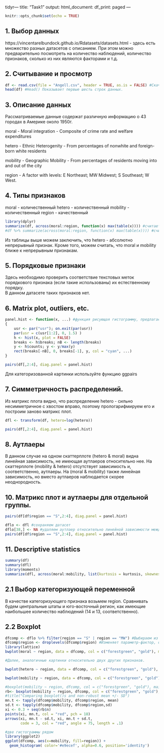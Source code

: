 tidyr---
title: "Task1"
output:
  html_document:
    df_print: paged
---

```r
knitr::opts_chunk$set(echo = TRUE)
```

## 1. Выбор данных
https://vincentarelbundock.github.io/Rdatasets/datasets.html - здесь есть множество разных датасетов с описанием. При этом можно предварительно посмотреть на количество наблюдений, количество признаков, сколько из них являются факторами и т.д.

## 2. Считывание и просмотр

```r
df <- read.csv(file = "Angell.csv", header = TRUE, as.is = FALSE) #Скачиваем csv, сохраняем в папку, где лежит r markdown и считываем данные. 
head(df) #Head() Показывает первые шесть строк данных.
```

## 3. Описание данных
Рассматриваемые данные содержат различную информацию о 43 городах в Америке около 1950г.  

moral - Moral integration - Composite of crime rate and welfare expenditures  

hetero - Ethnic Heterogenity - From percentages of nonwhite and foreign-born white residents  

mobility - Geographic Mobility - From percentages of residents moving into and out of the city  

region - A factor with levels: E Northeast; MW Midwest; S Southeast; W West.   


## 4. Типы признаков
moral - количественный
hetero - количественный
mobility - количественный
region - качественный

```r
library(dplyr)
summarize(df, across(moral:region, function(x) max(table(x)))) #считает сколько раз встречается мода у каждого признака
#df %>% summarize(across(moral:region, function(x) max(table(x)))) #считает сколько раз встречается мода у каждого признака
```

Из таблицы выше можем заключить, что hetero - абсолютно непрерывный признак. Кроме того, можем считать, что moral и mobility ближе к непрерывным признакам.

## 5. Порядковые признаки
Здесь необходимо проверить соответствие текстовых меток порядкового признака (если такие использованы) их естественному порядку.   
В данном датасете таких признаков нет.

## 6. Matrix plot, outliers, etc.
```r

panel.hist <- function(x, ...) #функция рисующая гистограмму, предлагаемая в help'е функции pairs
{
    usr <- par("usr"); on.exit(par(usr))
    par(usr = c(usr[1:2], 0, 1.5) )
    h <- hist(x, plot = FALSE)
    breaks <- h$breaks; nB <- length(breaks)
    y <- h$counts; y <- y/max(y)
    rect(breaks[-nB], 0, breaks[-1], y, col = "cyan", ...)
}

pairs(df[,2:4], diag.panel = panel.hist)

```
Для категоризованной картинки используйте функцию ggpairs 

## 7. Симметричность распределений.
Из матрикс плота видно, что распределение hetero - сильно несимметричное с хвостом вправо, поэтому прологарифмируем его и построим заново матрикс плот.

```r
dfl <- transform(df, hetero=log(hetero))

pairs(df[,2:4], diag.panel = panel.hist)
```


## 8. Аутлаеры
В данном случае на одном скаттерплоте (hetero & moral) видна линейная зависимость, не имеющая аутлаеров относительно нее. На скаттерплоте (mobility & hetero) отсутствует зависимость и, соответственно, аутлаеры. На (moral & mobility) также линейная зависимость, но вместо аутлаеров наблюдается скорее неоднородность.

## 10. Матрикс плот и аутлаеры для отдельной группы.
```r
pairs(df[df$region == "S",2:4], diag.panel = panel.hist)
```

```r
dflo <- dfl #сохраняем датасет
dflo[38,] <- NA #удаляем аутлаер относительно линейной зависимости между hetero и mobility
pairs(df[df$region == "S",2:4], diag.panel = panel.hist)
```

## 11. Descriptive statistics
```r
summary(df)
summary(dfl)
library(moments)
summarize(dfl, across(moral:mobility, list(kurtosis = kurtosis, skewness = skewness)))

```


## 2.1 Выбор категоризующей переменной

В качестве категоризующего признака возьмем region. Сравнивать будем центральные штаты и юго-восточный регион, как имеющие наибольшее количество наблюдений (14 и 13, соответственно).

## 2.2 Boxplot

```r
dfcomp <- dflo %>% filter(region == "S" | region == "MW") #Выбираем из дата фрейма только наблюдения из юго-восточного и центрального регионов. Filter - вытаскивает подвыборку дата фрейма. %>% - передает dflo как первый параметр функции, идущей после этого знака.
dfcomp$region <- droplevels(dfcomp$region) #Изменяет параметр-фактор, отвечающий за принадлежность городу региона, оставляя только присутствующие регионы (в нашем случае юго-восточный и центральный)
library(lattice)
bwplot(moral ~ region, data = dfcomp, col = c("forestgreen", "gold"), main = "Moral Integration", xlab = "Region") #строим боксплоты моральной интеграции по региону. moral ~ region - моральная интеграция как главный параметр, ~ region - разбивает боксплоты на группы в зависимости от региона. data - передаем наш дата фрейм. col - раскрашивает боксплоты в зависимости от группы. main - название над картинкой. xlab - подпись оси х.

#Далее, аналогичные картинки относительно двух других признаков.

bwplot(hetero ~ region, data = dfcomp, col = c("forestgreen", "gold"), main = "Ethnic Heterogenity", xlab = "Region")

bwplot(mobility ~ region, data = dfcomp, col = c("forestgreen", "gold"), main = "Geographic Mobility", xlab = "Region")

#boxplot(mobility ~ region, dfcomp, col = c("forestgreen", "gold"), main = "Geographic Mobility, mean and median", xlab = "Region")
rb<- boxplot(mobility ~ region, dfcomp, col = c("forestgreen", "gold"), main = "Geographic Mobility, mean and median", xlab = "Region")
#title("Comparing boxplot()s and non-robust mean +/- SD")
mn.t <- tapply(dfcomp$mobility, dfcomp$region, mean)
sd.t <- tapply(dfcomp$mobility, dfcomp$region,sd)
xi <- 0.3 + seq(rb$n)
points(xi, mn.t, col = "red", pch = 18)
arrows(xi, mn.t - sd.t, xi, mn.t + sd.t,
       code = 3, col = "red", angle = 75, length = .1)

#две гистограммы рядом
library(ggplot2)
ggplot(dfcomp, aes(x=mobility, fill=region)) +
  geom_histogram( color='#e9ecef', alpha=0.6, position='identity')

```
